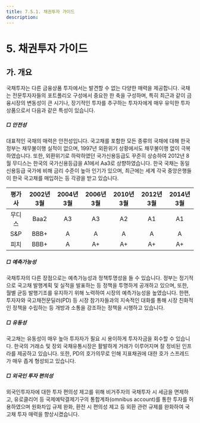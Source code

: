 ```yaml
---
title: 7.5.1. 채권투자 가이드
description:
---
```

# 5. 채권투자 가이드

## 가. 개요

국채투자는 다른 금융상품 투자에서는 발견할 수 없는 다양한 매력을 제공합니다. 국채는 전문투자자들의 포트폴리오 구성에서 중요한 한 축을 구성하며, 특히 최근과 같이 금융시장의 변동성이 큰 시기나, 장기적인 투자를 추구하는 투자자에게 매우 유익한 투자상품으로서 다음과 같은 특성이 있습니다. 

##### □ 안전성 

대표적인 국채의 매력은 안전성입니다. 국고채를 포함한 모든 종류의 국채에 대해 한국정부는 채무불이행 실적이 없으며, 1997년 외환위기 상황에서도 채무불이행 없이 극복하였습니다. 또한, 외환위기로 하락하였던 국가신용등급도 꾸준히 상승하여 2012년 8월 무디스는 한국의 국가신용등급을 A1에서 Aa3로 상향하였습니다. 한국 국채는 동일 신용등급 국가에 비해 금리 수준이 높아 인기가 있으며, 최근에는 세계 각국 중앙은행들이 한국 국고채를 매입하는 등 각광을 받고 있습니다.

<GCallout severity="warn" title="대한민국 국가신용등급 변화 추이">

|평가사|2002년 3월|2004년 3월|2006년 3월|2010년 3월|2012년 3월|2014년 3월|
|:----:|:-------:|:--------:|:-------:|:--------:|:--------:|:--------:|
|무디스|Baa2|A3|A3|A2|A1|A1|Aa3|
|S&P|BBB+|A|A|A|A|A|A+|
|피치|BBB+|A|A+|A+|A+|A+|AA-|

</GCallout>

##### □ 예측가능성

국채투자의 다른 장점으로는 예측가능성과 정책투명성을 들 수 있습니다. 정부는 정기적으로 국고채 발행계획 및 실적을 발표하는 등 정책을 투명하게 공개하고 있으며, 또한, 월별 균등 발행기조를 유지하기 위해 노력하여 시장의 예측가능성을 높였습니다. 한편, 투자자와 국고채전문딜러(PD) 등 시장 참가자들과의 지속적인 대화를 통해 시장 친화적인 정책을 수립하는 등 개방과 소통을 강조하는 정책을 시행하고 있습니다. 

##### □ 유동성

국고채는 유동성이 매우 높아 투자자가 필요 시 용이하게 투자자금을 회수할 수 있습니다. 한국의 거래소 및 장외 국채유통시장은 활발하게 거래가 이루어지며 잘 정비된 인프라를 제공하고 있습니다. 또한, PD의 호가의무로 인해 지표채권에 대한 호가 스프레드가 매우 좁게 형성되고 있습니다. 

##### □ 외국인 투자 편의성

외국인투자자에 대한 투자 편의성 제고를 위해 비거주자의 국채투자 시 세금을 면제하고, 유로클리어 등 국제예탁결제기구의 통합계좌(omnibus account)를 통한 투자를 허용하였으며 원화차입 규제 완화, 환전 시 편의성 제고 등 외환 관련 규제를 완화하여 국고채 투자 매력을 향상시켰습니다. 

